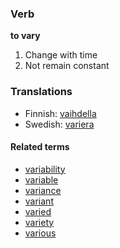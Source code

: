 ===Verb===
'''to vary'''
# Change with time
# Not remain constant

===Translations===
*Finnish: [[vaihdella]]
*Swedish: [[variera]]
====Related terms====
*[[variability]]
*[[variable]]
*[[variance]]
*[[variant]]
*[[varied]]
*[[variety]]
*[[various]]